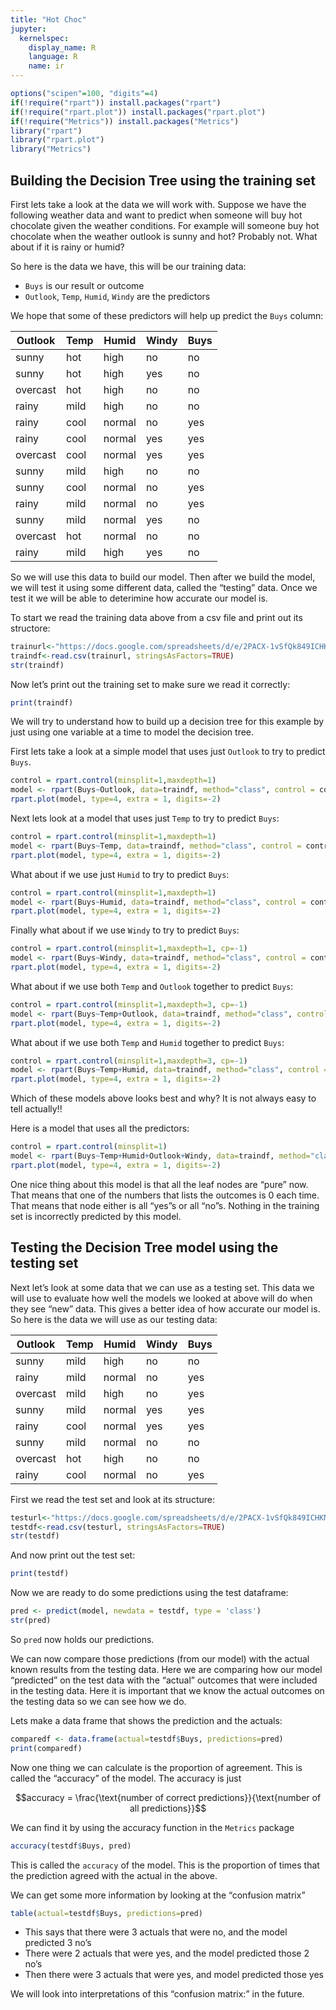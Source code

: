 ```yaml
---
title: "Hot Choc"
jupyter:
  kernelspec:
    display_name: R
    language: R
    name: ir
---
```


```r
options("scipen"=100, "digits"=4)
if(!require("rpart")) install.packages("rpart")
if(!require("rpart.plot")) install.packages("rpart.plot")
if(!require("Metrics")) install.packages("Metrics")
library("rpart")
library("rpart.plot")
library("Metrics")
```

## Building the Decision Tree using the training set


First lets take a look at the data we will work with. Suppose we have the following weather data and want to predict when someone will buy hot chocolate given the weather conditions. For example will someone buy hot chocolate when the weather outlook is sunny and hot? Probably not. What about if it is rainy or humid?

So here is the data we have, this will be our training data:

- `Buys` is our result or outcome
- `Outlook`, `Temp`, `Humid`, `Windy` are the predictors

We hope that some of these predictors will help up predict the `Buys` column:   

| Outlook  | Temp | Humid  | Windy | Buys |
|----------|------|--------|-------|------|
| sunny    | hot  | high   | no    | no   |
| sunny    | hot  | high   | yes   | no   |
| overcast | hot  | high   | no    | no   |
| rainy    | mild | high   | no    | no   |
| rainy    | cool | normal | no    | yes  |
| rainy    | cool | normal | yes   | yes  |
| overcast | cool | normal | yes   | yes  |
| sunny    | mild | high   | no    | no   |
| sunny    | cool | normal | no    | yes  |
| rainy    | mild | normal | no    | yes  |
| sunny    | mild | normal | yes   | no   |
| overcast | hot  | normal | no    | no   |
| rainy    | mild | high   | yes   | no   |
    
So we will use this data to build our model. Then after we build the model, we will test it using some different data, called the "testing" data. Once we test it we will be able to deterimine how accurate our model is.

To start we read the training data above from a csv file and print out its structore:

```r
trainurl<-"https://docs.google.com/spreadsheets/d/e/2PACX-1vSfQk849ICHKNqacbvmG1PZQiCfGadL2TgeGn9aaCj0-luDgE5fZA9p6dPJj6RDrreXsCc2XYaFOmKU/pub?gid=0&single=true&output=csv"
traindf<-read.csv(trainurl, stringsAsFactors=TRUE)
str(traindf)
```
Now let's print out the training set to make sure we read it correctly:

```r
print(traindf)
```

We will try to understand how to build up a decision tree for this example by just using one variable at a time to model the decision tree. 

First lets take a look at a simple model that uses just `Outlook` to try to predict `Buys`. 

```r
control = rpart.control(minsplit=1,maxdepth=1)
model <- rpart(Buys~Outlook, data=traindf, method="class", control = control)
rpart.plot(model, type=4, extra = 1, digits=-2)
```

Next lets look at a model that uses just `Temp` to try to predict `Buys`:

```r
control = rpart.control(minsplit=1,maxdepth=1)
model <- rpart(Buys~Temp, data=traindf, method="class", control = control)
rpart.plot(model, type=4, extra = 1, digits=-2)
```

What about if we use just `Humid` to try to predict `Buys`:

```r
control = rpart.control(minsplit=1,maxdepth=1)
model <- rpart(Buys~Humid, data=traindf, method="class", control = control)
rpart.plot(model, type=4, extra = 1, digits=-2)
```

Finally what about if we use `Windy` to try to predict `Buys`:

```r
control = rpart.control(minsplit=1,maxdepth=1, cp=-1)
model <- rpart(Buys~Windy, data=traindf, method="class", control = control)
rpart.plot(model, type=4, extra = 1, digits=-2)
```

What about if we use both `Temp` and `Outlook` together to predict `Buys`: 

```r
control = rpart.control(minsplit=1,maxdepth=3, cp=-1)
model <- rpart(Buys~Temp+Outlook, data=traindf, method="class", control = control)
rpart.plot(model, type=4, extra = 1, digits=-2)
```

What about if we use both `Temp` and `Humid` together to predict `Buys`: 

```r
control = rpart.control(minsplit=1,maxdepth=3, cp=-1)
model <- rpart(Buys~Temp+Humid, data=traindf, method="class", control = control)
rpart.plot(model, type=4, extra = 1, digits=-2)
```

Which of these models above looks best and why? It is not always easy to tell actually!!

Here is a model that uses all the predictors:

```r
control = rpart.control(minsplit=1)
model <- rpart(Buys~Temp+Humid+Outlook+Windy, data=traindf, method="class", control = control)
rpart.plot(model, type=4, extra = 1, digits=-2)
```

One nice thing about this model is that all the leaf nodes are "pure" now. That means that one of the numbers that lists the outcomes is 0 each time. That means that node either is all "yes"s or all "no"s. Nothing in the training set is incorrectly predicted by this model. 

## Testing the Decision Tree model using the testing set

Next let's look at some data that we can use as a testing set. This data we will use to evaluate how well the models we looked at above will do when they see "new" data. This gives a better idea of how accurate our model is.   So here is the data we will use as our testing data:     

| Outlook  | Temp | Humid  | Windy | Buys |
|----------|------|--------|-------|------|
| sunny    | mild | high   | no    | no   |
| rainy    | mild | normal | no    | yes  |
| overcast | mild | high   | no    | yes  |
| sunny    | mild | normal | yes   | yes  |
| rainy    | cool | normal | yes   | yes  |
| sunny    | mild | normal | no    | no   |
| overcast | hot  | high   | no    | no   |
| rainy    | cool | normal | no    | yes  |

First we read the test set and look at its structure:

```r
testurl<-"https://docs.google.com/spreadsheets/d/e/2PACX-1vSfQk849ICHKNqacbvmG1PZQiCfGadL2TgeGn9aaCj0-luDgE5fZA9p6dPJj6RDrreXsCc2XYaFOmKU/pub?gid=572053114&single=true&output=csv"
testdf<-read.csv(testurl, stringsAsFactors=TRUE)
str(testdf)
```

And now print out the test set:

```r
print(testdf)
```

Now we are ready to do some predictions using the test dataframe:

```r
pred <- predict(model, newdata = testdf, type = 'class')
str(pred)
```

So `pred` now holds our predictions.

We can now compare those predictions (from our model) with the actual known results from the testing data. Here we are comparing how our model "predicted" on the test data with the "actual" outcomes that were included in the testing data. Here it is important that we know the actual outcomes on the testing data so we can see how we do. 

Lets make a data frame that shows the prediction and the actuals: 

```r
comparedf <- data.frame(actual=testdf$Buys, predictions=pred)
print(comparedf)
```

Now one thing we can calculate is the proportion of agreement. This is called the "accuracy" of the model. The accuracy is just 

$$accuracy = \frac{\text{number of correct predictions}}{\text{number of all predictions}}$$

We can find it by using the accuracy function in the `Metrics` package 
```r
accuracy(testdf$Buys, pred)
```

This is called the `accuracy` of the model. This is the proportion of times that the prediction agreed with the actual in the above.  

We can get some more information by looking at the "confusion matrix"  

```r
table(actual=testdf$Buys, predictions=pred)
```

- This says that there were 3 actuals that were no, and the model predicted 3 no's
- There were 2 actuals that were yes, and the model predicted those 2 no's
- Then there were 3 actuals that were yes, and model predicted those yes

We will look into interpretations of this "confusion matrix:" in the future.


